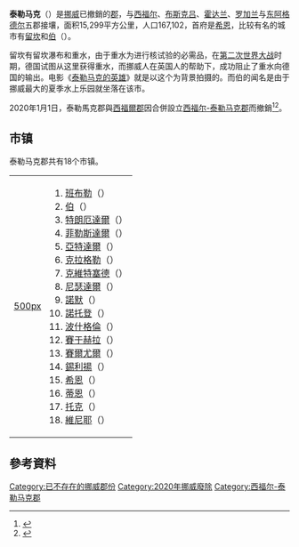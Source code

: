 {{Infobox settlement
| name                            = 泰勒马克
| official_name                   = 
| other_name                      = 
| native_name                     = 
| native_name_lang                = 
| nickname                        = 
| settlement_type                 = {{le|挪威的縣|Counties of Norway|已撤銷的郡}}
| total_type                      = <!-- to set a non-standard label for total area and population rows -->
| motto                           = <!-- images and maps ----------->
| image_skyline                   = Rjukan_Gaustatoppen.jpg
| imagesize                       = 
| image_caption                   = <!-- Scenery of [[Rjukan|Rjukan]] and [[Gaustatoppen|Gaustatoppen]] in Upper Telemark district -->
| image_flag                      = Flag of Telemark.svg
| flag_size                       = 
| image_seal                      = 
| seal_size                       = 
| image_shield                    = Telemark våpen.svg
| shield_size                     = 70px
| image_map                       = Telemark in Norway.svg
| map_caption                     = 泰勒马克在挪威的位置
<!-- Location ------------------>
| subdivision_type                = 國家
| subdivision_name                = [[挪威|挪威]]
| subdivision_type1               = {{le|挪威的郡|Counties of Norway|郡}}
| subdivision_name1               = 泰勒马克
| subdivision_type2               = [[挪威分區|區]]
| subdivision_name2               = [[東挪威|東挪威]]
<!-- Smaller parts (e.g. boroughs of a city) and seat of government -->
| seat_type                       = 首府
| seat                            = [[希恩|希恩]]
| parts_type                      = Other towns
| parts_style                     = para
| parts                           = <!-- parts text, or header for parts list -->
| p1                              = 
| p2                              = <!-- Politics ----------------->
| government_footnotes            = 
| government_type                 = 
| leader_title1                   = 
| leader_name1                    = 
| leader_title                    = 
| leader_name                     = [[Per_Arne_Olsen|Per Arne Olsen]] <br />  [[Norwegian_Progress_Party|Fremskrittspartiet]] <br />  (2019–present)
| established_title               = 
| established_date                = <!-- Area --------------------->
| area_footnotes                  = 
| area_total_km2                  = 15299
| area_land_km2                   = 13854
| area_water_km2                  = 
| area_rank                       = {{no.}}10 in Norway, 4.55% of Norway's land area
<!-- Elevation -------------------------->| elevation_footnotes             = <!--for references: use <ref> tags-->
| elevation_m                     = 
| elevation_max_m                 = 
| elevation_min_m                 = <!-- Population ----------------------->
| population_as_of                = 2020
| population_footnotes            = 
| population_note                 = 
| population_total                = 173,355 {{increase}}
| population_rank                 = 13 (3.63% of country)
| population_density_km2          = 12 <!--For automatic calculation, any density field may contain: auto -->
| population_blank1_title         = Change (10 years)
| population_blank1               = 2.4 %
| population_demonym              = Teledøl or Telemarking
<!-- General information --------------->| timezone                        = [[Central_European_Time|CET]]
| utc_offset                      = +01
| timezone_DST                    = [[Central_European_Summer_Time|CEST]]
| utc_offset_DST                  = +02
| coordinates                     = 
| coor_pinpoint                   = 
| coordinates_footnotes           = <!-- Area/postal codes & others -------->
| postal_code_type                = <!-- enter ZIP code, Postcode, Post code, Postal code... -->
| postal_code                     = 
| area_code                       = 
| blank_name_sec2                 = Income (per capita)
| blank_info_sec2                 = 139,900 [[Norwegian_krone|NOK]]
| blank1_name_sec2                = [[Gross_domestic_product|GDP]] (per capita)
| blank1_info_sec2                = 219,404 [[Norwegian_krone|NOK]] (2001)
| blank2_name_sec2                = [[Gross_domestic_product|GDP]] national rank
| blank2_info_sec2                = 12 (2.38% of country)
| website                         = {{URL|www.telemark.no}}
| footnotes                       = <center>[http://www.ssb.no/english Data from Statistics Norway]</center>
}}
'''泰勒马克'''（{{lang-no|Telemark}}）是[[挪威|挪威]]已撤銷的[[挪威行政区划|郡]]，与[[西福尔郡|西福尔]]、[[布斯克吕郡|布斯克吕]]、[[霍达兰郡|霍达兰]]、[[罗加兰郡|罗加兰]]与[[东阿格德尔郡|东阿格德尔]]五郡接壤，面积15,299平方公里，人口167,102，首府是[[希恩|希恩]]，比较有名的城市有[[留坎|留坎]]和[[伯_(泰勒马克郡)|伯]]（{{lang|no|Bø}}）。

留坎有留坎瀑布和重水，由于重水为进行核试验的必需品，在[[第二次世界大战|第二次世界大战]]时期，德国试图从这里获得重水，而挪威人在英国人的帮助下，成功阻止了重水向德国的输出。电影《[[泰勒马克的英雄|泰勒马克的英雄]]》就是以这个为背景拍摄的。而伯的闻名是由于挪威最大的夏季水上乐园就坐落在该市。

2020年1月1日，泰勒馬克郡與[[西福爾郡|西福爾郡]]因合併設立[[西福尔-泰勒马克郡|西福尔-泰勒马克郡]]而撤銷<ref>{{cite web|url=http://snl.no/Telemark|title=Telemark|first1=Svein-Gunnar|last1=Selland|first2=Sten|last2=Lundbo|date=8 June 2018|publisher=|via=Store norske leksikon|accessdate=2020-02-04|archive-date=2019-04-07|archive-url=https://web.archive.org/web/20190407205236/https://snl.no/Telemark|dead-url=no}}</ref><ref>{{cite web|url=https://www.ta.no/nyheter/telemark/vestfold/na-er-telemark-og-vestfold-slatt-sammen/s/5-50-370834|title=Nå er Telemark og Vestfold slått sammen|author=|date=8 June 2017|website=ta.no|accessdate=2020-02-04|archive-date=2019-08-20|archive-url=https://web.archive.org/web/20190820101612/https://www.ta.no/nyheter/telemark/vestfold/na-er-telemark-og-vestfold-slatt-sammen/s/5-50-370834|dead-url=no}}</ref>。

==市镇==
泰勒马克郡共有18个市镇。
{|
| [[图像:Telemark_Municipalities.png|500px]]
|
# [[班布勒|班布勒]]（{{lang|no|Bamble}}）
# [[伯_(泰勒馬克郡)|伯]]（{{lang|no|Bø}}）
# [[特朗厄達爾|特朗厄達爾]]（{{lang|no|Drangedal}}）
# [[菲勒斯達爾|菲勒斯達爾]]（{{lang|no|Fyresdal}}）
# [[亞特達爾|亞特達爾]]（{{lang|no|Hjartdal}}）
# [[克拉格勒|克拉格勒]]（{{lang|no|Kragerø}}）
# [[克維特塞德|克維特塞德]]（{{lang|no|Kviteseid}}）
# [[尼瑟達爾|尼瑟達爾]]（{{lang|no|Nissedal}}）
# [[諾默|諾默]]（{{lang|no|Nome}}）
# [[諾托登|諾托登]]（{{lang|no|Notodden}}）
# [[波什格倫|波什格倫]]（{{lang|no|Porsgrunn}}）
# [[賽于赫拉|賽于赫拉]]（{{lang|no|Sauherad}}）
# [[賽爾尤爾|賽爾尤爾]]（{{lang|no|Seljord}}）
# [[錫利揚|錫利揚]]（{{lang|no|Siljan}}）
# [[希恩|希恩]]（{{lang|no|Skien}}）
# [[蒂恩|蒂恩]]（{{lang|no|Tinn}}）
# [[托克|托克]]（{{lang|no|Tokke}}）
# [[維尼耶|維尼耶]]（{{lang|no|Vinje}}）
|}

==參考資料==
{{Reflist}}

{{Telemark}}

{{DEFAULTSORT:Telemark}}
[[Category:已不存在的挪威郡份|Category:已不存在的挪威郡份]]
[[Category:2020年挪威廢除|Category:2020年挪威廢除]]
[[Category:西福尔-泰勒马克郡|Category:西福尔-泰勒马克郡]]